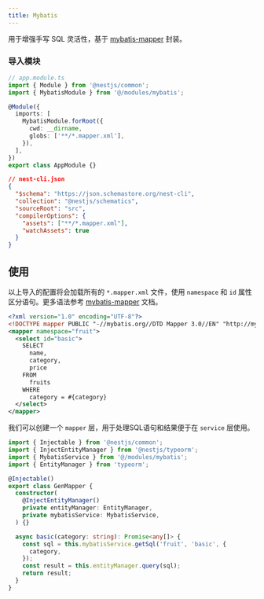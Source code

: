 ```yaml
---
title: Mybatis
---
```


用于增强手写 SQL 灵活性，基于 [mybatis-mapper](https://github.com/OldBlackJoe/mybatis-mapper) 封装。

### 导入模块

```ts
// app.module.ts
import { Module } from '@nestjs/common';
import { MybatisModule } from '@/modules/mybatis';

@Module({
  imports: [
    MybatisModule.forRoot({
      cwd: __dirname,
      globs: ['**/*.mapper.xml'],
    }),
  ],
})
export class AppModule {}
```

```json {7}
// nest-cli.json
{
  "$schema": "https://json.schemastore.org/nest-cli",
  "collection": "@nestjs/schematics",
  "sourceRoot": "src",
  "compilerOptions": {
    "assets": ["**/*.mapper.xml"],
    "watchAssets": true
  }
}
```

## 使用

以上导入的配置将会加载所有的 `*.mapper.xml` 文件，使用 `namespace` 和 `id` 属性区分语句。更多语法参考 [mybatis-mapper](https://github.com/OldBlackJoe/mybatis-mapper) 文档。

```xml
<?xml version="1.0" encoding="UTF-8"?>
<!DOCTYPE mapper PUBLIC "-//mybatis.org//DTD Mapper 3.0//EN" "http://mybatis.org/dtd/mybatis-3-mapper.dtd">
<mapper namespace="fruit">
  <select id="basic">
    SELECT
      name,
      category,
      price
    FROM
      fruits
    WHERE
      category = #{category}
  </select>
</mapper>
```

我们可以创建一个 `mapper` 层，用于处理SQL语句和结果便于在 `service` 层使用。

```ts
import { Injectable } from '@nestjs/common';
import { InjectEntityManager } from '@nestjs/typeorm';
import { MybatisService } from '@/modules/mybatis';
import { EntityManager } from 'typeorm';

@Injectable()
export class GenMapper {
  constructor(
    @InjectEntityManager()
    private entityManager: EntityManager,
    private mybatisService: MybatisService,
  ) {}

  async basic(category: string): Promise<any[]> {
    const sql = this.mybatisService.getSql('fruit', 'basic', {
      category,
    });
    const result = this.entityManager.query(sql);
    return result;
  }
}
```
